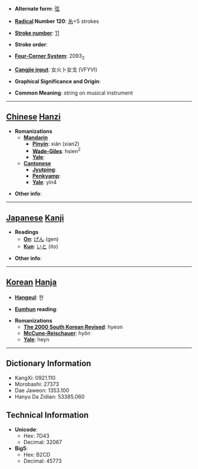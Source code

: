 * '''Alternate form''': [[弦]]

* '''[[Wiktionary:Chinese radical index| Radical]] Number 120''': [[Wiktionary:Chinese radical index 糸|糸]]+5 strokes

* '''[[Wiktionary:Chinese total strokes index|Stroke number]]''': [[Wiktionary:Chinese total strokes index 11|11]]

* '''Stroke order''': 

* '''[[Wiktionary:Chinese four corner index|Four-Corner System]]''': 2093<sub>2</sub>

* '''[[Wiktionary:Chinese Cangjie index|Cangjie input]]''': 女火卜女戈 (VFYVI)

* '''Graphical Significance and Origin''': 

* '''Common Meaning''': string on musical instrument

----

== [[Chinese]] [[Hanzi]] ==

* '''Romanizations'''
** '''[[Mandarin]]'''
*** '''[[Pinyin]]''': xián (xian2)
*** '''[[Wade-Giles]]''': hsien<sup>2</sup>
*** '''[[Yale]]''': 
** '''[[Cantonese]]'''
*** '''[[Jyutping]]''':
*** '''[[Penkyamp]]''': 
*** '''[[Yale]]''': yin4

* '''Other info''': 

----

== [[Japanese]] [[Kanji]] ==

* '''Readings'''
** '''[[On]]''': [[げん]] (gen)
** '''[[Kun]]''': [[いと]] (ito)

* '''Other info''':  

----

== [[Korean]] [[Hanja]] ==

* '''[[Hangeul]]''': 현

* '''[[Eumhun]] reading''': 

* '''Romanizations'''
** '''[[The 2000 South Korean Revised Romanization|The 2000 South Korean Revised]]''': hyeon
** '''[[McCune-Reischauer]]''': hyŏn
** '''[[Yale]]''': heyn

----

== Dictionary Information ==

* KangXi: 0921.110
* Morobashi: 27373
* Dae Jaweon: 1353.100
* Hanyu Da Zidian: 53385.060

== Technical Information ==

* '''Unicode''':
** Hex: 7D43
** Decimal: 32067
* '''Big5''':
** Hex: B2CD
** Decimal: 45773